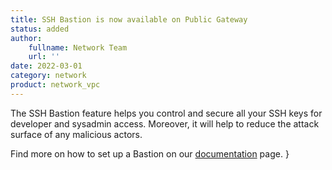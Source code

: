 ```yaml
---
title: SSH Bastion is now available on Public Gateway
status: added
author:
    fullname: Network Team
    url: ''
date: 2022-03-01
category: network
product: network_vpc
---
```


The SSH Bastion feature helps you control and secure all your SSH keys for developer and sysadmin access. Moreover, it will help to reduce the attack surface of any malicious actors.

Find more on how to set up a Bastion on our [documentation](ttps://www.scaleway.com/en/docs/network/vpc/how-to/use-ssh-bastion/) page.
            }